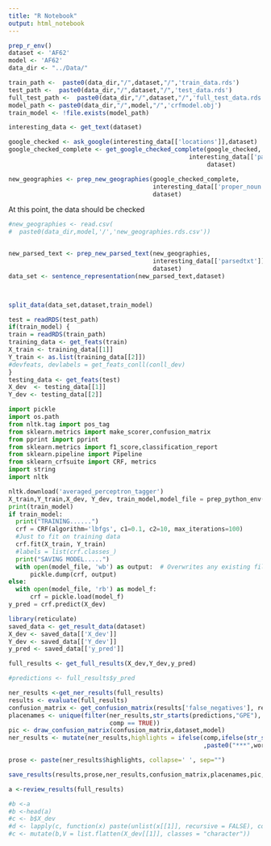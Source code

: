 ```yaml
---
title: "R Notebook"
output: html_notebook
---
```



```r
prep_r_env()
dataset <- 'AF62'
model <- 'AF62'
data_dir <- "../Data/"

train_path <-  paste0(data_dir,"/",dataset,"/",'train_data.rds')
test_path <-  paste0(data_dir,"/",dataset,"/",'test_data.rds')
full_test_path <-  paste0(data_dir,"/",dataset,"/",'full_test_data.rds')
model_path <- paste0(data_dir,"/",model,"/",'crfmodel.obj')
train_model <- !file.exists(model_path)

interesting_data <- get_text(dataset)

google_checked <- ask_google(interesting_data[['locations']],dataset)
google_checked_complete <- get_google_checked_complete(google_checked, 
                                                  interesting_data[['parsedtxt']],
                                                       dataset)

new_geographies <- prep_new_geographies(google_checked_complete,
                                        interesting_data[['proper_noun']],
                                        dataset)
```

At this point, the data should be checked

```r
#new_geographies <- read.csv(
#  paste0(data_dir,model,'/','new_geographies.rds.csv'))


new_parsed_text <- prep_new_parsed_text(new_geographies,
                                        interesting_data[['parsedtxt']],
                                        dataset)
data_set <- sentence_representation(new_parsed_text,dataset)



split_data(data_set,dataset,train_model)

test = readRDS(test_path)
if(train_model) {
train = readRDS(train_path)
training_data <- get_feats(train)
X_train <- training_data[[1]]
Y_train <- as.list(training_data[[2]])
#devfeats, devlabels = get_feats_conll(conll_dev)
}
testing_data <- get_feats(test)
X_dev  <- testing_data[[1]]
Y_dev <- testing_data[[2]]


```

```python
import pickle
import os.path
from nltk.tag import pos_tag
from sklearn.metrics import make_scorer,confusion_matrix
from pprint import pprint
from sklearn.metrics import f1_score,classification_report
from sklearn.pipeline import Pipeline
from sklearn_crfsuite import CRF, metrics
import string
import nltk

nltk.download('averaged_perceptron_tagger')
X_train,Y_train,X_dev, Y_dev, train_model,model_file = prep_python_env()
print(train_model)
if train_model: 
  print("TRAINING......")
  crf = CRF(algorithm='lbfgs', c1=0.1, c2=10, max_iterations=100)
  #Just to fit on training data
  crf.fit(X_train, Y_train)
  #labels = list(crf.classes_)
  print("SAVING MODEL.....")
  with open(model_file, 'wb') as output:  # Overwrites any existing file.
      pickle.dump(crf, output)
else:
  with open(model_file, 'rb') as model_f:
      crf = pickle.load(model_f)
y_pred = crf.predict(X_dev)

```


```r
library(reticulate)
saved_data <- get_result_data(dataset)
X_dev <- saved_data[['X_dev']]
Y_dev <- saved_data[['Y_dev']]
y_pred <- saved_data[['y_pred']]

full_results <- get_full_results(X_dev,Y_dev,y_pred)

#predictions <- full_results$y_pred

ner_results <-get_ner_results(full_results)
results <- evaluate(full_results)
confusion_matrix <- get_confusion_matrix(results['false_negatives'], results['true_positives'], results['true_negatives'], results['false_positives'])
placenames <- unique(filter(ner_results,str_starts(predictions,"GPE"),
                            comp == TRUE))
pic <- draw_confusion_matrix(confusion_matrix,dataset,model)
ner_results <- mutate(ner_results,highlights = ifelse(comp,ifelse(str_starts(predictions,"GPE"),paste0("++",word,"++"),word)
                                                      ,paste0("***",word,"***")))

prose <- paste(ner_results$highlights, collapse=' ', sep="")

save_results(results,prose,ner_results,confusion_matrix,placenames,pic,dataset)

a <-review_results(full_results)

#b <-a
#b <-head(a)
#c <- b$X_dev
#d <- lapply(c, function(x) paste(unlist(x[[1]], recursive = FALSE), collapse = " "))
#c <- mutate(b,V = list.flatten(X_dev[[1]], classes = "character"))
```


